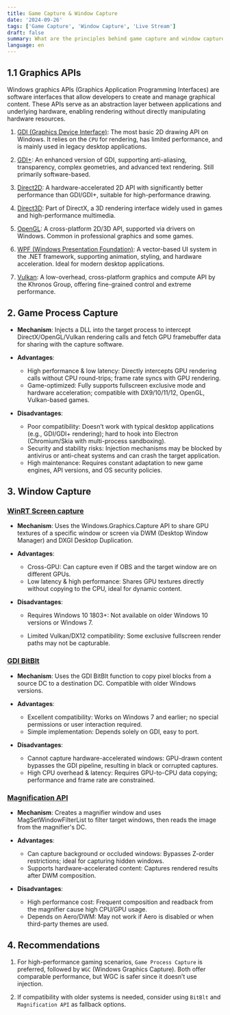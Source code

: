 ```yaml
---
title: Game Capture & Window Capture
date: '2024-09-26'
tags: ['Game Capture', 'Window Capture', 'Live Stream']
draft: false
summary: What are the principles behind game capture and window capture? What’s the difference between the two?
language: en
---
```


<TOCInline toc={props.toc} asDisclosure />

## 1.1 Graphics APIs

Windows graphics APIs (Graphics Application Programming Interfaces) are software interfaces that allow developers to create and manage graphical content. These APIs serve as an abstraction layer between applications and underlying hardware, enabling rendering without directly manipulating hardware resources.

1. [GDI (Graphics Device Interface)](https://learn.microsoft.com/en-us/windows/win32/gdi/windows-gdi): The most basic 2D drawing API on Windows. It relies on the `CPU` for rendering, has limited performance, and is mainly used in legacy desktop applications.

2. [GDI+](https://learn.microsoft.com/en-us/windows/win32/gdiplus/-gdiplus-gdi-start): An enhanced version of GDI, supporting anti-aliasing, transparency, complex geometries, and advanced text rendering. Still primarily software-based.

3. [Direct2D](https://learn.microsoft.com/en-us/windows/win32/direct2d/direct2d-portal): A hardware-accelerated 2D API with significantly better performance than GDI/GDI+, suitable for high-performance drawing.

4. [Direct3D](https://learn.microsoft.com/en-us/windows/win32/direct3d12/direct3d-12-graphics): Part of DirectX, a 3D rendering interface widely used in games and high-performance multimedia.

5. [OpenGL](https://www.opengl.org/Documentation/Specs.html): A cross-platform 2D/3D API, supported via drivers on Windows. Common in professional graphics and some games.

6. [WPF (Windows Presentation Foundation)](https://learn.microsoft.com/en-us/dotnet/desktop/wpf/?view=netdesktop-6.0): A vector-based UI system in the .NET framework, supporting animation, styling, and hardware acceleration. Ideal for modern desktop applications.

7. [Vulkan](https://docs.vulkan.org/spec/latest/index.html): A low-overhead, cross-platform graphics and compute API by the Khronos Group, offering fine-grained control and extreme performance.

## 2. Game Process Capture

- **Mechanism**: Injects a DLL into the target process to intercept DirectX/OpenGL/Vulkan rendering calls and fetch GPU framebuffer data for sharing with the capture software.

- **Advantages**:

  - High performance & low latency: Directly intercepts GPU rendering calls without CPU round-trips; frame rate syncs with GPU rendering.
  - Game-optimized: Fully supports fullscreen exclusive mode and hardware acceleration; compatible with DX9/10/11/12, OpenGL, Vulkan-based games.

- **Disadvantages**:

  - Poor compatibility: Doesn’t work with typical desktop applications (e.g., GDI/GDI+ rendering); hard to hook into Electron (Chromium/Skia with multi-process sandboxing).
  - Security and stability risks: Injection mechanisms may be blocked by antivirus or anti-cheat systems and can crash the target application.
  - High maintenance: Requires constant adaptation to new game engines, API versions, and OS security policies.

## 3. Window Capture

### [WinRT Screen capture](https://learn.microsoft.com/en-us/windows/uwp/audio-video-camera/screen-capture)

- **Mechanism**: Uses the Windows.Graphics.Capture API to share GPU textures of a specific window or screen via DWM (Desktop Window Manager) and DXGI Desktop Duplication.

- **Advantages**:

  - Cross-GPU: Can capture even if OBS and the target window are on different GPUs.
  - Low latency & high performance: Shares GPU textures directly without copying to the CPU, ideal for dynamic content.

- **Disadvantages**:

  - Requires Windows 10 1803+: Not available on older Windows 10 versions or Windows 7.

  - Limited Vulkan/DX12 compatibility: Some exclusive fullscreen render paths may not be capturable.


### [GDI BitBlt](https://learn.microsoft.com/zh-cn/windows/win32/api/wingdi/nf-wingdi-bitblt)

- **Mechanism**: Uses the GDI BitBlt function to copy pixel blocks from a source DC to a destination DC. Compatible with older Windows versions.

- **Advantages**:

  - Excellent compatibility: Works on Windows 7 and earlier; no special permissions or user interaction required.
  - Simple implementation: Depends solely on GDI, easy to port.

- **Disadvantages**:

  - Cannot capture hardware-accelerated windows: GPU-drawn content bypasses the GDI pipeline, resulting in black or corrupted captures.
  - High CPU overhead & latency: Requires GPU-to-CPU data copying; performance and frame rate are constrained.

### [Magnification API](https://learn.microsoft.com/zh-cn/windows/win32/winauto/magapi/entry-magapi-sdk)

- **Mechanism**: Creates a magnifier window and uses MagSetWindowFilterList to filter target windows, then reads the image from the magnifier's DC.

- **Advantages**:

  - Can capture background or occluded windows: Bypasses Z-order restrictions; ideal for capturing hidden windows.
  - Supports hardware-accelerated content: Captures rendered results after DWM composition.

- **Disadvantages**:

  - High performance cost: Frequent composition and readback from the magnifier cause high CPU/GPU usage.
  - Depends on Aero/DWM: May not work if Aero is disabled or when third-party themes are used.

## 4. Recommendations

1. For high-performance gaming scenarios, `Game Process Capture` is preferred, followed by `WGC` (Windows Graphics Capture). Both offer comparable performance, but WGC is safer since it doesn’t use injection.

2. If compatibility with older systems is needed, consider using `BitBlt` and `Magnification API` as fallback options.
